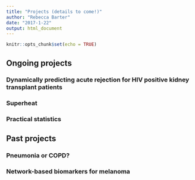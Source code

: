 ```yaml
---
title: "Projects (details to come!)"
author: "Rebecca Barter"
date: "2017-1-22"
output: html_document
---
```


```r
knitr::opts_chunk$set(echo = TRUE)
```


## Ongoing projects

### Dynamically predicting acute rejection for HIV positive kidney transplant patients



### Superheat


### Practical statistics

## Past projects 

### Pneumonia or COPD?



### Network-based biomarkers for melanoma

